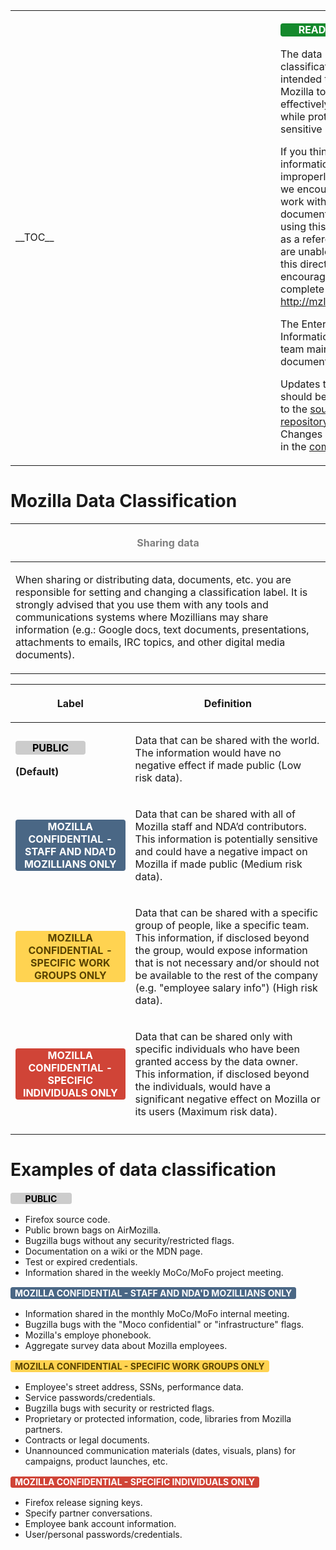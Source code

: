 <table>
  <tr>
    <td style="min-width: 25em;">__TOC__</td>
    <td style="vertical-align: top; padding-left: 1em;">
<span style="background-color: #14892c; border-radius: .25em; color: #ffffff; display: inline-block; font-weight: bold;
margin: .1em 0; min-width: 6em; padding: .05em .5em; text-transform: uppercase; text-align: center;">READY</span>

The data classification is intended to allow Mozilla to operate effectively in the open while protecting sensitive information.

If you think there is information that is improperly classified, we encourage you to work with the document owner, using
this mana page as a reference. If you are unable to resolve this directly, we encourage you to complete the form at
http://mzl.la/reclassify

The Enterprise Information Security team maintains this document.

Updates to this page should be submitted to the [https://github.com/mozilla/wikimo_opsec/ source repository on github].
Changes are detailed in the [https://github.com/mozilla/wikimo_opsec/commits/master commit history].
    </td>
  </tr>
</table>

= Mozilla Data Classification =

{| class="wikitable"
|-
! <span style="color:Gray;">'''Sharing data'''</span>
|-
|
When sharing or distributing data, documents, etc. you are responsible for setting and changing a classification label.
It is strongly advised that you use them with any tools and communications systems where Mozillians may share
information (e.g.: Google docs, text documents, presentations, attachments to emails, IRC topics, and other digital media documents).
|}

{| class="wikitable"
|-
! Label
! Definition
|-
! <span style="background-color: #cccccc; border-radius: .25em; color: #000000; display: inline-block; font-weight: bold; margin: .1em 0; min-width: 6em; padding: .05em .5em; text-transform: uppercase; text-align: center;">Public</span>

'''(Default)'''
| Data that can be shared with the world.
The information would have no negative effect if made public (Low risk data).
|-
! <span style="background-color: #4a6785; border-radius: .25em; color: #ffffff; display: inline-block; font-weight: bold; margin: .1em 0; min-width: 6em; padding: .05em .5em; text-transform: uppercase; text-align: center;">Mozilla Confidential - Staff and NDA'd Mozillians Only</span>
| Data that can be shared with all of Mozilla staff and NDA’d contributors.
This information is potentially sensitive and could have a negative impact on Mozilla if made public (Medium risk data).
|-
! <span style="background-color: #ffd351; border-radius: .25em; color: #594300; display: inline-block; font-weight: bold; margin: .1em 0; min-width: 6em; padding: .05em .5em; text-transform: uppercase; text-align: center;">Mozilla Confidential - Specific Work Groups Only</span>
| Data that can be shared with a specific group of people, like a specific team.
This information, if disclosed beyond the group, would expose information that is not  necessary and/or should not be
available to the rest of the company (e.g. "employee salary info") (High risk data).
|-
! <span style="background-color: #d04437; border-radius: .25em; color: #ffffff; display: inline-block; font-weight: bold; margin: .1em 0; min-width: 6em; padding: .05em .5em; text-transform: uppercase; text-align: center;">Mozilla Confidential - Specific Individuals Only</span>
| Data that can be shared only with specific individuals who have been granted access by the data owner.
This information, if disclosed beyond the individuals, would have a significant negative effect on Mozilla or its users
(Maximum risk data).
|-
|}

= Examples of data classification =

<span style="background-color: #cccccc; border-radius: .25em; color: #000000; display: inline-block; font-weight: bold;
margin: .1em 0; min-width: 6em; padding: .05em .5em; text-transform: uppercase; text-align: center;">Public</span>

* Firefox source code.
* Public brown bags on AirMozilla.
* Bugzilla bugs without any security/restricted flags.
* Documentation on a wiki or the MDN page.
* Test or expired credentials.
* Information shared in the weekly MoCo/MoFo project meeting.

<span style="background-color: #4a6785; border-radius: .25em; color: #ffffff; display: inline-block; font-weight: bold;
margin: .1em 0; min-width: 6em; padding: .05em .5em; text-transform: uppercase; text-align: center;">Mozilla
Confidential - Staff and NDA'd Mozillians Only</span>

* Information shared in the monthly MoCo/MoFo internal meeting.
* Bugzilla bugs with the "Moco confidential" or "infrastructure" flags.
* Mozilla's employe phonebook.
* Aggregate survey data about Mozilla employees.

<span style="background-color: #ffd351; border-radius: .25em; color: #594300; display: inline-block; font-weight: bold;
margin: .1em 0; min-width: 6em; padding: .05em .5em; text-transform: uppercase; text-align: center;">Mozilla
Confidential - Specific Work Groups Only</span>

* Employee's street address, SSNs, performance data.
* Service passwords/credentials.
* Bugzilla bugs with security or restricted flags.
* Proprietary or protected information, code, libraries from Mozilla partners.
* Contracts or legal documents.
* Unannounced communication materials (dates, visuals, plans) for campaigns, product launches, etc.

<span style="background-color: #d04437; border-radius: .25em; color: #ffffff; display: inline-block; font-weight: bold;
margin: .1em 0; min-width: 6em; padding: .05em .5em; text-transform: uppercase; text-align: center;">Mozilla
Confidential - Specific Individuals Only</span>

* Firefox release signing keys.
* Specify partner conversations.
* Employee bank account information.
* User/personal passwords/credentials.
